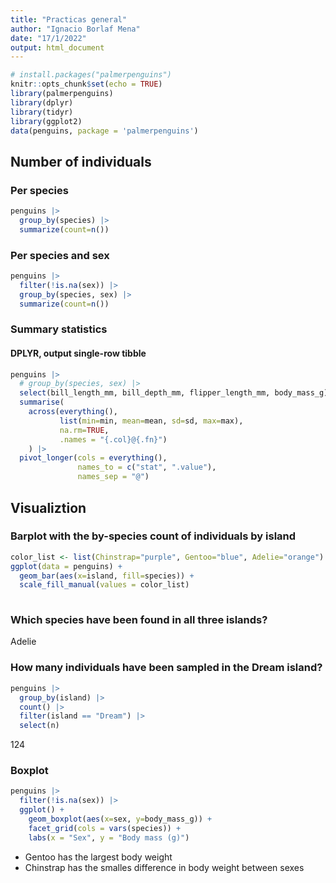 ```yaml
---
title: "Practicas general"
author: "Ignacio Borlaf Mena"
date: "17/1/2022"
output: html_document
---
```


```r
# install.packages("palmerpenguins")
knitr::opts_chunk$set(echo = TRUE)
library(palmerpenguins)
library(dplyr)
library(tidyr)
library(ggplot2)
data(penguins, package = 'palmerpenguins')
```

## Number of individuals

### Per species

```r
penguins |>
  group_by(species) |>
  summarize(count=n())
```
### Per species and sex

```r
penguins |>
  filter(!is.na(sex)) |>
  group_by(species, sex) |>
  summarize(count=n())
```

### Summary statistics

#### DPLYR, output single-row tibble

```r

penguins |>
  # group_by(species, sex) |>
  select(bill_length_mm, bill_depth_mm, flipper_length_mm, body_mass_g) |>
  summarise(
    across(everything(),
           list(min=min, mean=mean, sd=sd, max=max),
           na.rm=TRUE,
           .names = "{.col}@{.fn}")
    ) |>
  pivot_longer(cols = everything(),
               names_to = c("stat", ".value"),
               names_sep = "@")
```

## Visualiztion

### Barplot with the by-species count of individuals by island

```r
color_list <- list(Chinstrap="purple", Gentoo="blue", Adelie="orange")
ggplot(data = penguins) +
  geom_bar(aes(x=island, fill=species)) +
  scale_fill_manual(values = color_list)
  
```

### Which species have been found in all three islands?

Adelie

### How many individuals have been sampled in the Dream island?

```r
penguins |>
  group_by(island) |>
  count() |>
  filter(island == "Dream") |>
  select(n)
```
124

### Boxplot
```r
penguins |>
  filter(!is.na(sex)) |>
  ggplot() +
    geom_boxplot(aes(x=sex, y=body_mass_g)) +
    facet_grid(cols = vars(species)) +
    labs(x = "Sex", y = "Body mass (g)")
```

* Gentoo has the largest body weight
* Chinstrap has the smalles difference in body weight between sexes